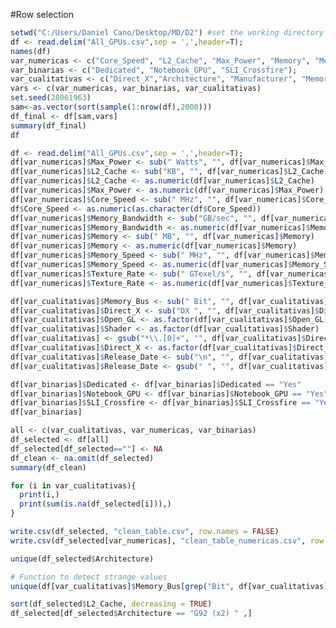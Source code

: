 #Row selection
```{r}
setwd("C:/Users/Daniel Cano/Desktop/MD/D2") #set the working directory
df <- read.delim("All_GPUs.csv",sep = ',',header=T);
names(df)
var_numericas <- c("Core_Speed", "L2_Cache", "Max_Power", "Memory", "Memory_Bandwidth", "Memory_Speed", "TMUs", "Texture_Rate")
var_binarias <- c("Dedicated", "Notebook_GPU", "SLI_Crossfire");
var_cualitativas <- c("Direct_X","Architecture", "Manufacturer", "Memory_Type", "Open_GL", "Shader", "Memory_Bus", "Name", "Resolution_WxH", "Release_Date")
vars <- c(var_numericas, var_binarias, var_cualitativas)
set.seed(28061963)
sam<-as.vector(sort(sample(1:nrow(df),2000)))
df_final <- df[sam,vars]
summary(df_final)
df

```





```{r}
df <- read.delim("All_GPUs.csv",sep = ',',header=T);
df[var_numericas]$Max_Power <- sub(" Watts", "", df[var_numericas]$Max_Power)
df[var_numericas]$L2_Cache <- sub("KB", "", df[var_numericas]$L2_Cache)
df[var_numericas]$L2_Cache <- as.numeric(df[var_numericas]$L2_Cache)
df[var_numericas]$Max_Power <- as.numeric(df[var_numericas]$Max_Power)
df[var_numericas]$Core_Speed <- sub(" MHz", "", df[var_numericas]$Core_Speed)
df$Core_Speed <- as.numeric(as.character(df$Core_Speed))
df[var_numericas]$Memory_Bandwidth <- sub("GB/sec", "", df[var_numericas]$Memory_Bandwidth)
df[var_numericas]$Memory_Bandwidth <- as.numeric(df[var_numericas]$Memory_Bandwidth)
df[var_numericas]$Memory <- sub(" MB", "", df[var_numericas]$Memory)
df[var_numericas]$Memory <- as.numeric(df[var_numericas]$Memory)
df[var_numericas]$Memory_Speed <- sub(" MHz", "", df[var_numericas]$Memory_Speed)
df[var_numericas]$Memory_Speed <- as.numeric(df[var_numericas]$Memory_Speed)
df[var_numericas]$Texture_Rate <- sub(" GTexel/s", "", df[var_numericas]$Texture_Rate)
df[var_numericas]$Texture_Rate <- as.numeric(df[var_numericas]$Texture_Rate)

```


```{r}
df[var_cualitativas]$Memory_Bus <- sub(" Bit", "", df[var_cualitativas]$Memory_Bus)
df[var_cualitativas]$Direct_X <- sub("DX ", "", df[var_cualitativas]$Direct_X)
df[var_cualitativas]$Open_GL <- as.factor(df[var_cualitativas]$Open_GL)
df[var_cualitativas]$Shader <- as.factor(df[var_cualitativas]$Shader)
df[var_cualitativas] <- gsub("*\\.[0]+", "", df[var_cualitativas]$Direct_X)
df[var_cualitativas]$Direct_X <- as.factor(df[var_cualitativas]$Direct_X)
df[var_cualitativas]$Release_Date <- sub("\n", "", df[var_cualitativas]$Release_Date)
df[var_cualitativas]$Release_Date <- gsub(" ", "", df[var_cualitativas]$Release_Date)
```


```{r}
df[var_binarias]$Dedicated <- df[var_binarias]$Dedicated == "Yes"
df[var_binarias]$Notebook_GPU <- df[var_binarias]$Notebook_GPU == "Yes" 
df[var_binarias]$SLI_Crossfire <- df[var_binarias]$SLI_Crossfire == "Yes" 
df[var_binarias]
```

```{r}
all <- c(var_cualitativas, var_numericas, var_binarias)
df_selected <- df[all]
df_selected[df_selected==""] <- NA
df_clean <- na.omit(df_selected)
summary(df_clean)
```
```{r}
for (i in var_cualitativas){
  print(i,)
  print(sum(is.na(df_selected[i])),)
}
```


```{r}
write.csv(df_selected, "clean_table.csv", row.names = FALSE)
write.csv(df_selected[var_numericas], "clean_table_numericas.csv", row.names = FALSE)
```

```{r}
unique(df_selected$Architecture)
```


```{r}
# Function to detect strange values
unique(df[var_cualitativas]$Memory_Bus[grep("Bit", df[var_cualitativas]$Memory_Bus, invert=TRUE)])
```


```{r}
sort(df_selected$L2_Cache, decreasing = TRUE)
df_selected[df_selected$Architecture == "G92 (x2) " ,]
```

